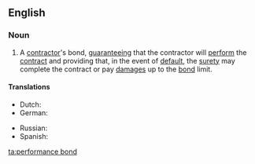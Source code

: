 ==English==

===Noun===
{{en-noun|sg=[[performance]] [[bond]]}}

# {{legal}} A [[contractor]]'s bond, [[guarantee]]ing that the contractor will [[perform]] the [[contract]] and providing that, in the event of [[default]], the [[surety]] may complete the contract or pay [[damages]] up to the [[bond]] limit.

====Translations====
{{trans-top|a contractor's bond}}
* Dutch: {{t-|nl|dwangsom|f}}
* German: {{t-|de|Erfüllungsgarantie|f}}
{{trans-mid}}
* Russian: {{t-|ru|гарантия исполнения обязательств|f|tr=garántija ispolnénija objazátel’stv}}
* Spanish: {{t-|es|fianza de cumplimiento|f}}
{{trans-bottom}}

[[ta:performance bond]]
